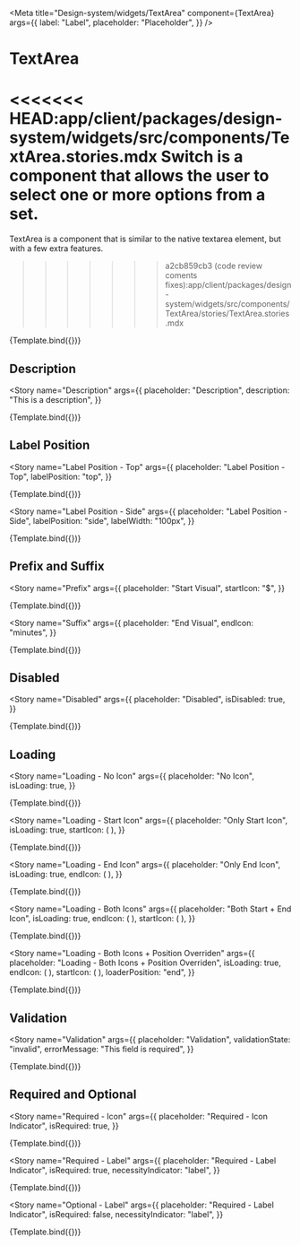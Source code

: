 

<Meta
  title="Design-system/widgets/TextArea"
  component={TextArea}
  args={{
    label: "Label",
    placeholder: "Placeholder",
  }}
/>


# TextArea

<<<<<<< HEAD:app/client/packages/design-system/widgets/src/components/TextArea.stories.mdx
Switch is a component that allows the user to select one or more options from a set.
=======
TextArea is a component that is similar to the native textarea element, but with a few extra features.
>>>>>>> a2cb859cb3 (code review coments fixes):app/client/packages/design-system/widgets/src/components/TextArea/stories/TextArea.stories.mdx

<Canvas>
  <Story name="TextArea">{Template.bind({})}</Story>
</Canvas>

<ArgsTable of={TextArea} story="TextArea" />

## Description

<Story
  name="Description"
  args={{
    placeholder: "Description",
    description: "This is a description",
  }}
>
  {Template.bind({})}
</Story>

## Label Position

<Story
  name="Label Position - Top"
  args={{
    placeholder: "Label Position - Top",
    labelPosition: "top",
  }}
>
  {Template.bind({})}
</Story>

<Story
  name="Label Position - Side"
  args={{
    placeholder: "Label Position - Side",
    labelPosition: "side",
    labelWidth: "100px",
  }}
>
  {Template.bind({})}
</Story>

## Prefix and Suffix

<Story
  name="Prefix"
  args={{
    placeholder: "Start Visual",
    startIcon: "$",
  }}
>
  {Template.bind({})}
</Story>

<Story
  name="Suffix"
  args={{
    placeholder: "End Visual",
    endIcon: "minutes",
  }}
>
  {Template.bind({})}
</Story>

## Disabled

<Story
  name="Disabled"
  args={{
    placeholder: "Disabled",
    isDisabled: true,
  }}
>
  {Template.bind({})}
</Story>

## Loading

<Story
  name="Loading - No Icon"
  args={{
    placeholder: "No Icon",
    isLoading: true,
  }}
>
  {Template.bind({})}
</Story>

<Story
  name="Loading - Start Icon"
  args={{
    placeholder: "Only Start Icon",
    isLoading: true,
    startIcon: (
      <Icon>
        <EmotionHappyLineIcon />
      </Icon>
    ),
  }}
>
  {Template.bind({})}
</Story>

<Story
  name="Loading - End Icon"
  args={{
    placeholder: "Only End Icon",
    isLoading: true,
    endIcon: (
      <Icon>
        <EmotionHappyLineIcon />
      </Icon>
    ),
  }}
>
  {Template.bind({})}
</Story>

<Story
  name="Loading - Both Icons"
  args={{
    placeholder: "Both Start + End Icon",
    isLoading: true,
    endIcon: (
      <Icon>
        <EmotionHappyLineIcon />
      </Icon>
    ),
    startIcon: (
      <Icon>
        <EmotionHappyLineIcon />
      </Icon>
    ),
  }}
>
  {Template.bind({})}
</Story>

<Story
  name="Loading - Both Icons + Position Overriden"
  args={{
    placeholder: "Loading - Both Icons + Position Overriden",
    isLoading: true,
    endIcon: (
      <Icon>
        <EmotionHappyLineIcon />
      </Icon>
    ),
    startIcon: (
      <Icon>
        <EmotionHappyLineIcon />
      </Icon>
    ),
    loaderPosition: "end",
  }}
>
  {Template.bind({})}
</Story>

## Validation

<Story
  name="Validation"
  args={{
    placeholder: "Validation",
    validationState: "invalid",
    errorMessage: "This field is required",
  }}
>
  {Template.bind({})}
</Story>

## Required and Optional

<Story
  name="Required - Icon"
  args={{
    placeholder: "Required - Icon Indicator",
    isRequired: true,
  }}
>
  {Template.bind({})}
</Story>

<Story
  name="Required - Label"
  args={{
    placeholder: "Required - Label Indicator",
    isRequired: true,
    necessityIndicator: "label",
  }}
>
  {Template.bind({})}
</Story>

<Story
  name="Optional - Label"
  args={{
    placeholder: "Required - Label Indicator",
    isRequired: false,
    necessityIndicator: "label",
  }}
>
  {Template.bind({})}
</Story>
